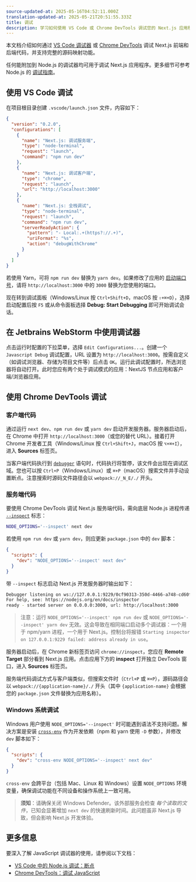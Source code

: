 ```yaml
---
source-updated-at: 2025-05-16T04:52:11.000Z
translation-updated-at: 2025-05-21T20:51:55.333Z
title: 调试
description: 学习如何使用 VS Code 或 Chrome DevTools 调试您的 Next.js 应用程序。
---
```


本文档介绍如何通过 [VS Code 调试器](https://code.visualstudio.com/docs/editor/debugging) 或 [Chrome DevTools](https://developers.google.com/web/tools/chrome-devtools) 调试 Next.js 前端和后端代码，并支持完整的源码映射功能。

任何能附加到 Node.js 的调试器均可用于调试 Next.js 应用程序。更多细节可参考 Node.js 的 [调试指南](https://nodejs.org/en/docs/guides/debugging-getting-started/)。

## 使用 VS Code 调试

在项目根目录创建 `.vscode/launch.json` 文件，内容如下：

```json filename="launch.json"
{
  "version": "0.2.0",
  "configurations": [
    {
      "name": "Next.js: 调试服务端",
      "type": "node-terminal",
      "request": "launch",
      "command": "npm run dev"
    },
    {
      "name": "Next.js: 调试客户端",
      "type": "chrome",
      "request": "launch",
      "url": "http://localhost:3000"
    },
    {
      "name": "Next.js: 全栈调试",
      "type": "node-terminal",
      "request": "launch",
      "command": "npm run dev",
      "serverReadyAction": {
        "pattern": "- Local:.+(https?://.+)",
        "uriFormat": "%s",
        "action": "debugWithChrome"
      }
    }
  ]
}
```

若使用 Yarn，可将 `npm run dev` 替换为 `yarn dev`。如果修改了应用的 [启动端口号](/docs/pages/api-reference/next-cli#development)，请将 `http://localhost:3000` 中的 `3000` 替换为您使用的端口。

现在转到调试面板（Windows/Linux 按 `Ctrl+Shift+D`，macOS 按 `⇧+⌘+D`），选择启动配置后按 `F5` 或从命令面板选择 **Debug: Start Debugging** 即可开始调试会话。

## 在 Jetbrains WebStorm 中使用调试器

点击运行时配置的下拉菜单，选择 `Edit Configurations...`。创建一个 `Javascript Debug` 调试配置，URL 设置为 `http://localhost:3000`。按需自定义（如调试浏览器、存储为项目文件等）后点击 `OK`。运行此调试配置时，所选浏览器将自动打开。此时您应有两个处于调试模式的应用：NextJS 节点应用和客户端/浏览器应用。

## 使用 Chrome DevTools 调试

### 客户端代码

通过运行 `next dev`、`npm run dev` 或 `yarn dev` 启动开发服务器。服务器启动后，在 Chrome 中打开 `http://localhost:3000`（或您的替代 URL）。接着打开 Chrome 开发者工具（Windows/Linux 按 `Ctrl+Shift+J`，macOS 按 `⌥+⌘+I`），进入 **Sources** 标签页。

当客户端代码执行到 [`debugger`](https://developer.mozilla.org/docs/Web/JavaScript/Reference/Statements/debugger) 语句时，代码执行将暂停，该文件会出现在调试区域。您也可以按 `Ctrl+P`（Windows/Linux）或 `⌘+P`（macOS）搜索文件并手动设置断点。注意搜索时源码文件路径会以 `webpack://_N_E/./` 开头。

### 服务端代码

要使用 Chrome DevTools 调试 Next.js 服务端代码，需向底层 Node.js 进程传递 [`--inspect`](https://nodejs.org/api/cli.html#cli_inspect_host_port) 标志：

```bash filename="Terminal"
NODE_OPTIONS='--inspect' next dev
```

若使用 `npm run dev` 或 `yarn dev`，则应更新 `package.json` 中的 `dev` 脚本：

```json filename="package.json"
{
  "scripts": {
    "dev": "NODE_OPTIONS='--inspect' next dev"
  }
}
```

带 `--inspect` 标志启动 Next.js 开发服务器时输出如下：

```bash filename="Terminal"
Debugger listening on ws://127.0.0.1:9229/0cf90313-350d-4466-a748-cd60f4e47c95
For help, see: https://nodejs.org/en/docs/inspector
ready - started server on 0.0.0.0:3000, url: http://localhost:3000
```

> 注意：运行 `NODE_OPTIONS='--inspect' npm run dev` 或 `NODE_OPTIONS='--inspect' yarn dev` 无效。这会导致在相同端口启动多个调试器：一个用于 npm/yarn 进程，一个用于 Next.js。控制台将报错 `Starting inspector on 127.0.0.1:9229 failed: address already in use`。

服务器启动后，在 Chrome 新标签页访问 `chrome://inspect`，您应在 **Remote Target** 部分看到 Next.js 应用。点击应用下方的 **inspect** 打开独立 DevTools 窗口，进入 **Sources** 标签页。

服务端代码调试方式与客户端类似，但搜索文件时（`Ctrl+P` 或 `⌘+P`），源码路径会以 `webpack://{application-name}/./` 开头（其中 `{application-name}` 会根据您的 `package.json` 文件替换为应用名称）。

### Windows 系统调试

Windows 用户使用 `NODE_OPTIONS='--inspect'` 时可能遇到语法不支持问题。解决方案是安装 [`cross-env`](https://www.npmjs.com/package/cross-env) 作为开发依赖（npm 和 yarn 使用 `-D` 参数），并修改 `dev` 脚本如下：

```json filename="package.json"
{
  "scripts": {
    "dev": "cross-env NODE_OPTIONS='--inspect' next dev"
  }
}
```

`cross-env` 会跨平台（包括 Mac、Linux 和 Windows）设置 `NODE_OPTIONS` 环境变量，确保调试功能在不同设备和操作系统上一致可用。

> **须知**：请确保关闭 Windows Defender。该外部服务会检查 _每个读取的文件_，已知会显著增加 `next dev` 的快速刷新时间。此问题虽非 Next.js 导致，但会影响 Next.js 开发体验。

## 更多信息

要深入了解 JavaScript 调试器的使用，请参阅以下文档：

- [VS Code 中的 Node.js 调试：断点](https://code.visualstudio.com/docs/nodejs/nodejs-debugging#_breakpoints)
- [Chrome DevTools：调试 JavaScript](https://developers.google.com/web/tools/chrome-devtools/javascript)